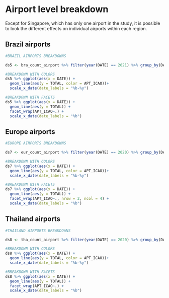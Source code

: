 # Airport level breakdown
Except for Singapore, which has only one airport in the study, it is possible to look the different effects on individual airports within each region.

## Brazil airports
```r
#BRAZIL AIRPORTS BREAKDOWNS

ds5 <- bra_count_airport %>% filter(year(DATE) == 2021) %>% group_by(DATE, APT_ICAO) %>% summarise(TOTAL = sum(ARRS,DEPS))

#BREAKDOWN WITH COLORS
ds5 %>% ggplot(aes(x = DATE)) +
  geom_line(aes(y = TOTAL, color = APT_ICAO))+
  scale_x_date(date_labels = "%b-%y")

#BREAKDOWN WITH FACETS
ds5 %>% ggplot(aes(x = DATE)) +
  geom_line(aes(y = TOTAL)) +
  facet_wrap(APT_ICAO~.) +
  scale_x_date(date_labels = "%b")

```

## Europe airports
```r
#EUROPE AIRPORTS BREAKDOWNS

ds7 <- eur_count_airport %>% filter(year(DATE) == 2020) %>% group_by(DATE, APT_ICAO) %>% summarise(TOTAL = sum(ARRS,DEPS))

#BREAKDOWN WITH COLORS
ds7 %>% ggplot(aes(x = DATE)) +
  geom_line(aes(y = TOTAL, color = APT_ICAO))+
  scale_x_date(date_labels = "%b-%y")

#BREAKDOWN WITH FACETS
ds7 %>% ggplot(aes(x = DATE)) +
  geom_line(aes(y = TOTAL)) +
  facet_wrap(APT_ICAO~., nrow = 2, ncol = 4) +
  scale_x_date(date_labels = "%b")

```

## Thailand airports
```r
#THAILAND AIRPORTS BREAKDOWNS

ds8 <- tha_count_airport %>% filter(year(DATE) == 2020) %>% group_by(DATE, APT_ICAO) %>% summarise(TOTAL = sum(ARRS,DEPS))

#BREAKDOWN WITH COLORS
ds8 %>% ggplot(aes(x = DATE)) +
  geom_line(aes(y = TOTAL, color = APT_ICAO))+
  scale_x_date(date_labels = "%b-%y")

#BREAKDOWN WITH FACETS
ds8 %>% ggplot(aes(x = DATE)) +
  geom_line(aes(y = TOTAL)) +
  facet_wrap(APT_ICAO~.) +
  scale_x_date(date_labels = "%b")

```
